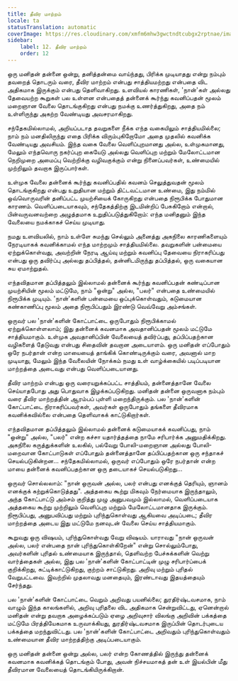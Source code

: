 ```yaml
---
title: தீவிர மாற்றம்
locale: ta
statusTranslation: automatic
coverImage: https://res.cloudinary.com/xmfm6mhw3gwctndtcubgx2rptnae/image/upload/v1740468922/small_cover_tratado_de_psicologia_revolucionaria_a4c0dca4e0.webp
sidebar:
    label: 12. தீவிர மாற்றம்
    order: 12
---
```

ஒரு மனிதன் தன்னை ஒன்று, தனித்தன்மை வாய்ந்தது, பிரிக்க முடியாதது என்று நம்பும் தவறைத் தொடரும் வரை, தீவிர மாற்றம் என்பது சாத்தியமற்றது என்பதை விட அதிகமாக இருக்கும் என்பது தெளிவாகிறது. உளவியல் காரணிகள், 'நான்'கள் அல்லது தேவையற்ற கூறுகள் பல உள்ளன என்பதைத் தன்னைக் கூர்ந்து கவனிப்பதன் மூலம் மறைஞான வேலை தொடங்குகிறது என்பது நமக்கு உணர்த்துகிறது, அதை நம் உள்ளிருந்து அகற்ற வேண்டியது அவசரமாகிறது.

சந்தேகமில்லாமல், அறியப்படாத தவறுகளை நீக்க எந்த வகையிலும் சாத்தியமில்லை; நாம் நம் மனதிலிருந்து எதை பிரிக்க விரும்புகிறோமோ அதை முதலில் கவனிக்க வேண்டியது அவசியம். இந்த வகை வேலை வெளிப்புறமானது அல்ல, உள்முகமானது, மேலும் எந்தவொரு நகர்ப்புற கையேடு அல்லது வெளிப்புற மற்றும் மேலோட்டமான நெறிமுறை அமைப்பு வெற்றிக்கு வழிவகுக்கும் என்று நினைப்பவர்கள், உண்மையில் முற்றிலும் தவறாக இருப்பார்கள்.

உள்முக வேலை தன்னைக் கூர்ந்து கவனிப்பதில் கவனம் செலுத்துவதன் மூலம் தொடங்குகிறது என்பது உறுதியான மற்றும் திட்டவட்டமான உண்மை, இது நம்மில் ஒவ்வொருவரின் தனிப்பட்ட முயற்சியைக் கோருகிறது என்பதை நிரூபிக்க போதுமான காரணம். வெளிப்படையாகவும், சந்தேகத்திற்கு இடமின்றிப் பேசுகிறோம் என்றால், பின்வருவனவற்றை அழுத்தமாக உறுதிப்படுத்துகிறோம்: எந்த மனிதனும் இந்த வேலையை நமக்காகச் செய்ய முடியாது.

நமது உளவியலில், நாம் உள்ளே சுமந்து செல்லும் அனைத்து அகநிலை காரணிகளையும் நேரடியாகக் கவனிக்காமல் எந்த மாற்றமும் சாத்தியமில்லை. தவறுகளின் பன்மையை ஏற்றுக்கொள்வது, அவற்றின் நேரடி ஆய்வு மற்றும் கவனிப்பு தேவையை நிராகரிப்பது என்பது ஒரு தவிர்ப்பு அல்லது தப்பித்தல், தன்னிடமிருந்து தப்பித்தல், ஒரு வகையான சுய ஏமாற்றுதல்.

எந்தவிதமான தப்பித்தலும் இல்லாமல் தன்னைக் கூர்ந்து கவனிப்பதன் கண்டிப்பான முயற்சியின் மூலம் மட்டுமே, நாம் "ஒன்று" அல்ல, "பலர்" என்பதை உண்மையில் நிரூபிக்க முடியும். 'நான்'களின் பன்மையை ஒப்புக்கொள்வதும், கடுமையான கண்காணிப்பு மூலம் அதை நிரூபிப்பதும் இரண்டு வெவ்வேறு அம்சங்கள்.

ஒருவர் பல 'நான்'களின் கோட்பாட்டை ஒருபோதும் நிரூபிக்காமல் ஏற்றுக்கொள்ளலாம்; இது தன்னைக் கவனமாக அவதானிப்பதன் மூலம் மட்டுமே சாத்தியமாகும். உள்முக அவதானிப்பின் வேலையைத் தவிர்ப்பது, தப்பிப்பதற்கான வழிகளைத் தேடுவது என்பது சிதைவின் தவறான அடையாளம். ஒரு மனிதன் எப்போதும் ஒரே நபர்தான் என்ற மாயையைத் தாங்கிக் கொண்டிருக்கும் வரை, அவனால் மாற முடியாது, மேலும் இந்த வேலையின் நோக்கம் நமது உள் வாழ்க்கையில் படிப்படியான மாற்றத்தை அடைவது என்பது வெளிப்படையானது.

தீவிர மாற்றம் என்பது ஒரு வரையறுக்கப்பட்ட சாத்தியம், தன்னைத்தானே வேலை செய்யாதபோது அது பொதுவாக இழக்கப்படுகிறது. மனிதன் தன்னை ஒருவனாக நம்பும் வரை தீவிர மாற்றத்தின் ஆரம்பப் புள்ளி மறைந்திருக்கும். பல 'நான்'களின் கோட்பாட்டை நிராகரிப்பவர்கள், அவர்கள் ஒருபோதும் தங்களை தீவிரமாக கவனிக்கவில்லை என்பதை தெளிவாகக் காட்டுகிறார்கள்.

எந்தவிதமான தப்பித்தலும் இல்லாமல் தன்னைக் கடுமையாகக் கவனிப்பது, நாம் "ஒன்று" அல்ல, "பலர்" என்ற கச்சா யதார்த்தத்தை நாமே சரிபார்க்க அனுமதிக்கிறது. அகநிலை கருத்துக்களின் உலகில், பல்வேறு போலி-மறைஞான அல்லது போலி-மறைவான கோட்பாடுகள் எப்போதும் தன்னைத்தானே தப்பிப்பதற்கான ஒரு சந்தாகச் செயல்படுகின்றன... சந்தேகமில்லாமல், ஒருவர் எப்போதும் ஒரே நபர்தான் என்ற மாயை தன்னைக் கவனிப்பதற்கான ஒரு தடையாகச் செயல்படுகிறது...

ஒருவர் சொல்லலாம்: "நான் ஒருவன் அல்ல, பலர் என்பது எனக்குத் தெரியும், ஞானம் எனக்குக் கற்றுக்கொடுத்தது". அத்தகைய கூற்று மிகவும் நேர்மையாக இருந்தாலும், அந்த கோட்பாட்டு அம்சம் குறித்து முழு அனுபவமும் இல்லாமல், வெளிப்படையாக அத்தகைய கூற்று முற்றிலும் வெளிப்புற மற்றும் மேலோட்டமானதாக இருக்கும். நிரூபிப்பது, அனுபவிப்பது மற்றும் புரிந்துகொள்வது ஆகியவை அடிப்படை; தீவிர மாற்றத்தை அடைய இது மட்டுமே நனவுடன் வேலை செய்ய சாத்தியமாகும்.

கூறுவது ஒரு விஷயம், புரிந்துகொள்வது வேறு விஷயம். யாராவது "நான் ஒருவன் அல்ல, பலர் என்பதை நான் புரிந்துகொள்கிறேன்" என்று சொல்லும்போது, அவர்களின் புரிதல் உண்மையாக இருந்தால், தெளிவற்ற பேச்சுக்களின் வெற்று வார்த்தைகள் அல்ல, இது பல 'நான்'களின் கோட்பாட்டின் முழு சரிபார்ப்பைக் குறிக்கிறது, சுட்டிக்காட்டுகிறது, குற்றம் சாட்டுகிறது. அறிவு மற்றும் புரிதல் வேறுபட்டவை. இவற்றில் முதலாவது மனதையும், இரண்டாவது இதயத்தையும் சேர்ந்தது.

பல 'நான்'களின் கோட்பாட்டை வெறும் அறிவது பயனில்லை; துரதிர்ஷ்டவசமாக, நாம் வாழும் இந்த காலங்களில், அறிவு புரிதலை விட அதிகமாக சென்றுவிட்டது, ஏனென்றால் மனிதன் என்று தவறாக அழைக்கப்படும் ஏழை அறிவுசார் விலங்கு அறிவின் பக்கத்தை மட்டுமே பிரத்தியேகமாக உருவாக்கியது, துரதிர்ஷ்டவசமாக இருப்பின் தொடர்புடைய பக்கத்தை மறந்துவிட்டது. பல 'நான்'களின் கோட்பாட்டை அறிவதும் புரிந்துகொள்வதும் உண்மையான தீவிர மாற்றத்திற்கு அடிப்படையாகும்.

ஒரு மனிதன் தன்னை ஒன்று அல்ல, பலர் என்ற கோணத்தில் இருந்து தன்னைக் கவனமாக கவனிக்கத் தொடங்கும் போது, அவன் நிச்சயமாகத் தன் உள் இயல்பின் மீது தீவிரமான வேலையைத் தொடங்கியிருக்கிறான்.

